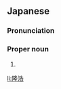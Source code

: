 ==Japanese==
{{ja-kanjitab|たか|ひろ}}

===Pronunciation===
{{ja-pron|たかひろ}}

===Proper noun===
{{ja-pos|proper|たかひろ}}

# {{given name|male|lang=ja|sort=たかひろ}}

[[li:隆浩]]